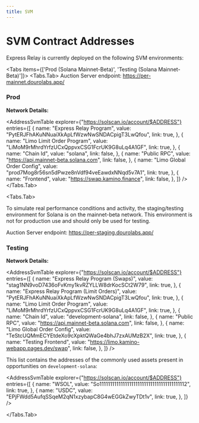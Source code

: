 ```yaml
---
title: SVM
---
```



# SVM Contract Addresses

Express Relay is currently deployed on the following SVM environments:

<Tabs items={['Prod (Solana Mainnet-Beta)', 'Testing (Solana Mainnet-Beta)']}>
<Tabs.Tab>
Auction Server endpoint: https://per-mainnet.dourolabs.app/

### Prod

**Network Details:**

<AddressSvmTable
  explorer={"https://solscan.io/account/$ADDRESS"}
  entries={[
    {
      name: "Express Relay Program",
      value: "PytERJFhAKuNNuaiXkApLfWzwNwSNDACpigT3LwQfou",
      link: true,
    },
    {
      name: "Limo Limit Order Program",
      value: "LiMoM9rMhrdYrfzUCxQppvxCSG1FcrUK9G8uLq4A1GF",
      link: true,
    },
    {
      name: "Chain Id",
      value: "solana",
      link: false,
    },
    {
      name: "Public RPC",
      value: "https://api.mainnet-beta.solana.com",
      link: false,
    },
    {
      name: "Limo Global Order Config",
      value: "prod7Mog8r56sn5dPwze8nVdf94veEawdxNNqd5v7A1",
      link: true,
    },
    {
      name: "Frontend",
      value: "https://swap.kamino.finance",
      link: false,
    },
  ]}
/>
</Tabs.Tab>

<Tabs.Tab>

<Callout type="warning" emoji="⚠️">
  To simulate real performance conditions and activity, the staging/testing
  environment for Solana is on the mainnet-beta network. This environment is not
  for production use and should only be used for testing.
</Callout>

Auction Server endpoint: https://per-staging.dourolabs.app/

### Testing

**Network Details:**

<AddressSvmTable
  explorer={"https://solscan.io/account/$ADDRESS"}
  entries={[
    {
      name: "Express Relay Program (Swaps)",
      value: "stag1NN9voD7436oFvKmy1kvRZYLLW8drKocSCt2W79",
      link: true,
    },
    {
      name: "Express Relay Program (Limit Orders)",
      value: "PytERJFhAKuNNuaiXkApLfWzwNwSNDACpigT3LwQfou",
      link: true,
    },
    {
      name: "Limo Limit Order Program",
      value: "LiMoM9rMhrdYrfzUCxQppvxCSG1FcrUK9G8uLq4A1GF",
      link: true,
    },
    {
      name: "Chain Id",
      value: "development-solana",
      link: false,
    },
    {
      name: "Public RPC",
      value: "https://api.mainnet-beta.solana.com",
      link: false,
    },
    {
      name: "Limo Global Order Config",
      value: "TeStcUQMmECYEtdeXo9cXpktQWaGe4bhJ7zxAUMzB2X",
      link: true,
    },
    {
      name: "Testing Frontend",
      value: "https://limo.kamino-webapp.pages.dev/swap",
      link: false,
    },
  ]}
/>

This list contains the addresses of the commonly used assets present in opportunities on `development-solana`:

<AddressSvmTable
  explorer={"https://solscan.io/account/$ADDRESS"}
  entries={[
    {
      name: "WSOL",
      value: "So11111111111111111111111111111111111111112",
      link: true,
    },
    {
      name: "USDC",
      value: "EPjFWdd5AufqSSqeM2qN1xzybapC8G4wEGGkZwyTDt1v",
      link: true,
    },
  ]}
/>

</Tabs.Tab>
</Tabs>

